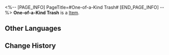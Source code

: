 <%-- [PAGE_INFO]
PageTitle=#One-of-a-Kind Trash#
[END_PAGE_INFO] --%>
{{Item Infobox
|title       = One-of-a-Kind Trash
|id          = 140382
|image       = Item One-of-a-Kind Trash.png
|type        = 
|invCategory = Missions
|rarity      = 3
|effect      = 
|description = A trash bag filled with celestial jade tiles. Celestial jade tiles possess differing levels of rarity, and the sorting can be seen from the colors of the trash bags.
}}
{{Description|1=''"Enjoy responsibly, spend wisely."''}}
'''One-of-a-Kind Trash''' is a [[Item]].

==Other Languages==
{{Other Languages
|en   = One-of-a-Kind Trash
|zhs  = 百里挑一的垃圾
|zht  = 百中選一的垃圾
|ja   = 優れたゴミ
|ko   = 뛰어난 쓰레기
|es   = Basura única
|fr   = Poubelle extraordinaire
|ru   = Отборный мусор
|th   = ขยะที่มีเพียงหนึ่งในร้อย
|vi   = Rác Hiếm
|de   = Einzigartiger Müll
|id   = Sampah Legendaris
|pt   = Lixo Único
}}

==Change History==
{{Change History|2.0}}